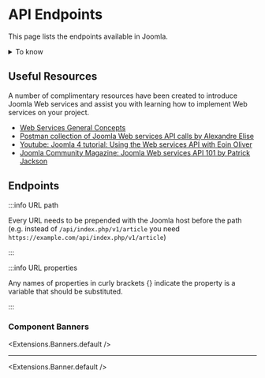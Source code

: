 
# API Endpoints

This page lists the endpoints available in Joomla.

<details>
  <summary>To know</summary>
  <div>
    <h3>Authentication Required</h3>
    <p>Every endpoint requires authentication unless is designated as public. For security in Joomla 4, we make the default API Application require a Super User account because the API Application is brand new. This of course, may get relaxed as the API stabilizes and is well tested in the community.</p>

  </div>
  <div>
    <h3>Authentication Types</h3>
    <p>Two types of authentication plugins are currently supported:</p>
    <ul>
        <li>
            <strong>API Authentication - Web Services Basic Auth plugin:</strong> Using user credentials and password. <em>This is not the recommended one to use, so we will not consume the API using this method</em>
        </li>
        <li>
            <strong>API Authentication - Web Services Joomla Token plugin:</strong> A more secure token authentication using a Bearer token. In this case you need active too the plugin <em>User - Joomla API Token</em>
        </li>
    </ul>
    <p>A detailed explanation about why one is more secure than the other, can be found in the <a href="https://github.com/joomla/joomla-cms/pull/27021" target="_blanck">pull request</a>.</p>
    <p><strong>For more information about the Specification of the Joomla Web Services API, please visit the <a href="https://docs.joomla.org/Joomla_Api_Specification" target="_blanck">Joomla API Specification</a></strong></p>
  </div>
</details>

## Useful Resources

A number of complimentary resources have been created to introduce Joomla Web services and assist you with learning how to implement Web services on your project.

-   [Web Services General Concepts](/docs/general-concept/webservices.md)
-   [Postman collection of Joomla Web services API calls by Alexandre Elise](https://github.com/alexandreelise/j4x-api-collection)
-   [Youtube: Joomla 4 tutorial: Using the Web services API with Eoin Oliver](https://www.youtube.com/watch?v=lT9qodsvfZg)
-   [Joomla Community Magazine: Joomla Web services API 101 by Patrick Jackson](https://magazine.joomla.org/all-issues/august-2020/joomla-web-services-api-101-tokens,-testing-and-a-taste-test)

## Endpoints

:::info URL path

Every URL needs to be prepended with the Joomla host before the path (e.g. instead of `/api/index.php/v1/article` you need `https://example.com/api/index.php/v1/article`)

:::

:::info URL properties

Any names of properties in curly brackets {} indicate the property is a variable that should be substituted.

:::

### Component Banners

<Extensions.Banners.default />

---

<Extensions.Banner.default />
